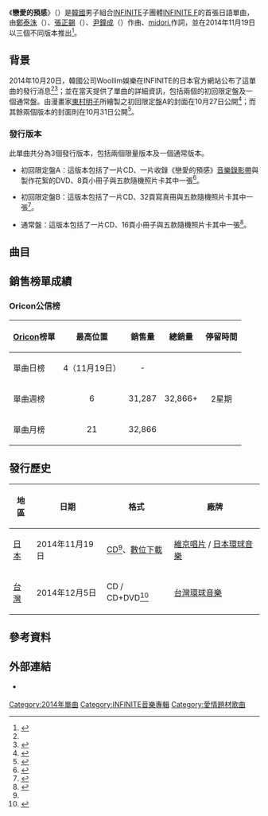 {{Infobox single
|Name          = 戀愛的預感<br>（{{lang|ja|恋のサイン}}）
|Cover         = INFINITE F Koi no sain.jpg
|Border        = yes
|Caption       = 通常盤封面
|Artist        = [[INFINITE_F|INFINITE F]]
|Album         = 
|Released      = 2014年11月19日<br><small>（見[[#發行歷史|發行歷史]]）</small>
|Format        = [[CD|CD]]、[[數位音樂下載|數位下載]]
|B-side        = 就是喜歡妳（{{lang|ja|君が好きだよ}}）<br>My Girl（日語版）
|Recorded      = 2014年
|Genre         = [[日語流行音樂|日語流行音樂]]
|Length        = 3:18
|Writer        = [[鄭泰洙|鄭泰洙]]（{{lang|ko|정태수}}）、[[張正錫|張正錫]]（{{lang|ko|정정석}}）、[[尹鐘成|尹鐘成]]（{{lang|ko|윤종성}}）、[[midori.|midori.]]
|Producer      = [[李重燁|李重燁]]（{{lang|ko|이중엽}}）
|Label         = {{link-en|Delicious Deli Records|Delicious Deli Records}} / [[維京唱片|維京唱片]] / [[環球音樂_(日本)|日本環球音樂]]
|  Misc        = {{Extra chronology 2
  | Artist      = [[INFINITE|INFINITE]]日語單曲
  | Type        = single
  | Last single = [[Last_Romeo_～只要你～|Last Romeo ～只要你～]]<br>（2014年）
  | This single = '''戀愛的預感'''<br>（INFINITE F，2014年）
  | Next single = [[Dilemma_(INFINITE單曲)|Dilemma]]<br>（2014年）
  }}
{{Extra chronology 2
  | Artist      = [[INFINITE_F|INFINITE F]]單曲
  | Type        = single
  | Last single = 
  | This single = '''戀愛的預感'''<br>（2014年）
  | Next single = [[青_(INFINITE_F單曲)|青]]<br>（2014年）
  }}
}}
《'''戀愛的預感'''》（{{lang-ja|恋のサイン}}）是[[韓國|韓國]]男子組合[[INFINITE|INFINITE]]子團體[[INFINITE_F|INFINITE F]]的首張日語單曲，由[[鄭泰洙|鄭泰洙]]（{{lang|ko|정태수}}）、[[張正錫|張正錫]]（{{lang|ko|정정석}}）、[[尹鐘成|尹鐘成]]（{{lang|ko|윤종성}}）作曲、[[midori.|midori.]]作詞，並在2014年11月19日以三個不同版本推出<ref name=release>{{cite web |url=http://infinite7.jp/news/detail.php?id=248 |title=新ユニット“INFINITE F”の日本デビューシングル「恋のサイン」発売記念スペシャル・イベント詳細が決定！！ |language=ja |work= |publisher=INSPIRIT Japan |accessdate=2014-11-19 |deadurl=yes |archiveurl=https://web.archive.org/web/20141205013942/http://infinite7.jp/news/detail.php?id=248 |archivedate=2014-12-05 }}</ref>。

==背景==
2014年10月20日，韓國公司Woollim娛樂在INFINITE的日本官方網站公布了這單曲的發行消息<ref name=release /><ref>{{cite web|url=http://natalie.mu/music/news/128667|title=INFINITE F日本デビュー、ジャケは東村アキコ|language=ja|work=|publisher=[[Natalie_(網站)|Natalie.mu]]|accessdate=2014-11-19|archive-date=2017-09-18|archive-url=https://web.archive.org/web/20170918070108/http://natalie.mu/music/news/128667|dead-url=no}}</ref>；並在當天提供了單曲的詳細資訊，包括兩個的初回限定盤及一個通常盤。由漫畫家[[東村明子|東村明子]]所繪製之初回限定盤A的封面在10月27日公開<ref>{{cite web|url=http://natalie.mu/comic/news/129831|title=東村アキコ、INFINITE Fデビュー盤ジャケ描く|language=ja|work=|publisher=[[Natalie_(網站)|Natalie.mu]]|accessdate=2014-11-19|archive-date=2016-03-04|archive-url=https://web.archive.org/web/20160304082416/http://natalie.mu/comic/news/129831|dead-url=no}}</ref>；而其餘兩個版本的封面則在10月31日公開<ref>{{cite web |url=http://infinite7.jp/news/detail.php?id=252 |title=INFINITE F日本デビュー・シングル「恋のサイン」のジャケット写真全てが公開！！ |language=ja |work= |publisher=INSPIRIT Japan |accessdate=2014-11-19 |archive-date=2014-11-23 |archive-url=https://web.archive.org/web/20141123025911/http://infinite7.jp/news/detail.php?id=252 |dead-url=no }}</ref>。

===發行版本===
此單曲共分為3個發行版本，包括兩個限量版本及一個通常版本。

*初回限定盤A：這版本包括了一片CD、一片收錄《戀愛的預感》[[音樂錄影帶|音樂錄影帶]]與製作花絮的DVD、8頁小冊子與五款隨機照片卡其中一張<ref name=typeA>{{cite web|url=http://www.amazon.co.jp/%E6%81%8B%E3%81%AE%E3%82%B5%E3%82%A4%E3%83%B3-%E5%88%9D%E5%9B%9E%E9%99%90%E5%AE%9A%E7%9B%A4A-DVD%E4%BB%98-INFINTE-F/dp/B00OHE7OI6|title=Amazon.co.jp： 恋のサイン(初回限定盤A)(DVD付): 音楽|language=ja|work=|publisher=[[Amazon.com|Amazon Japan]]|accessdate=2014-11-19|archive-date=2019-05-04|archive-url=https://web.archive.org/web/20190504163811/https://www.amazon.co.jp/%E6%81%8B%E3%81%AE%E3%82%B5%E3%82%A4%E3%83%B3-%E5%88%9D%E5%9B%9E%E9%99%90%E5%AE%9A%E7%9B%A4A-DVD%E4%BB%98-INFINTE-F/dp/B00OHE7OI6|dead-url=no}}</ref>。

*初回限定盤B：這版本包括了一片CD、32頁寫真冊與五款隨機照片卡其中一張<ref name=typeB>{{cite web|url=http://www.amazon.co.jp/%E6%81%8B%E3%81%AE%E3%82%B5%E3%82%A4%E3%83%B3-%E5%88%9D%E5%9B%9E%E9%99%90%E5%AE%9A%E7%9B%A4B-32P%E3%83%96%E3%83%83%E3%82%AF%E3%83%AC%E3%83%83%E3%83%88-INFINTE-F/dp/B00OHE7OHM|title=Amazon.co.jp： 恋のサイン(初回限定盤B)(32Pブックレット): 音楽|language=ja|work=|publisher=[[Amazon.com|Amazon Japan]]|accessdate=2014-11-19|archive-date=2019-07-26|archive-url=https://web.archive.org/web/20190726051154/https://www.amazon.co.jp/%E6%81%8B%E3%81%AE%E3%82%B5%E3%82%A4%E3%83%B3-%E5%88%9D%E5%9B%9E%E9%99%90%E5%AE%9A%E7%9B%A4B-32P%E3%83%96%E3%83%83%E3%82%AF%E3%83%AC%E3%83%83%E3%83%88-INFINTE-F/dp/B00OHE7OHM|dead-url=no}}</ref>。

*通常盤：這版本包括了一片CD、16頁小冊子與五款隨機照片卡其中一張<ref name=regular>{{cite web|url=http://www.oricon.co.jp/prof/635091/products/1103620/1/|title=恋のサイン(通常盤初回プレス盤)｜INFINITE F｜ORICON STYLE|language=ja|work=|publisher=[[Oricon|Oricon]]|accessdate=2014-11-19|archive-date=2015-09-24|archive-url=https://web.archive.org/web/20150924185053/http://www.oricon.co.jp/prof/635091/products/1103620/1/|dead-url=no}}</ref>。

==曲目==
{{tracklist
| font_size = 90%
| total_length = 10:01
| headline        = 所有版本<ref name=regular /><ref name=typeA /><ref name=typeB />

| all_lyrics = [[midori.|midori.]]

| extra_column = 韓語版本<br>（諺文及專輯）

| title1        = 戀愛的預感
| note1         = {{lang|ja|恋のサイン}}
| music1        = [[鄭泰洙|鄭泰洙]]（{{lang|ko|정태수}}）<br>[[張正錫|張正錫]]（{{lang|ko|정정석}}）<br>[[尹鐘成|尹鐘成]]（{{lang|ko|윤종성}}）
| arranger1     = 張正錫<br>尹鐘成
| extra1        = 心跳（{{lang|ko|가슴이 뛴다}}；《[[青_(INFINITE_F單曲)|青]]》）
| length1       = 3:22

| title2        = 就是喜歡妳
| note2         = {{lang|ja|君が好きだよ}}
| music2        = {{link-ko|韓載昊|한재호 (작곡가)}}（{{lang|ko|한재호}}）<br>[[金勝洙|金勝洙]]（{{lang|ko|김승수}}）<br>[[秋代觀|秋代觀]]（{{lang|ko|추대관}}）
| arranger2     = 秋代觀<br>[[洪升炫|洪升炫]]（{{lang|ko|홍승현}}）
| extra2        = 因為妳（{{lang|ko|너라서}}，《青》）
| length2       = 3:13

| title3        = My Girl
| note3         = 日語版
| music3        = 鄭泰洙<br>張正錫<br>尹鐘成
| arranger3     = 張正錫<br>尹鐘成
| extra3        = My Girl（《青》）
| length3       = 3:26

}}
{{tracklist
| collapsed       = yes
| headline        = DVD - 初回限定盤A：<ref name=typeA /> 
| title1          = 戀愛的預感
| note1           = [[音樂錄影帶|音樂錄影帶]]
| title2          = 戀愛的預感
| note2           = 音樂錄影帶 - Special feature 
}}

==銷售榜單成績==
===Oricon公信榜===
{| class="wikitable" style="width:500px;"
|-
! style="text-align:center;"|[[Oricon|Oricon]]榜單
! style="text-align:center;"|最高位置
! style="text-align:center;"|銷售量
! style="text-align:center;"|總銷量
! style="text-align:center;"|停留時間
|-
|align="left"|單曲日榜
| style="text-align:center;"| 4（11月19日）
| style="text-align:center;" rowspan="1"| -
| style="text-align:center;" rowspan="3"| 32,866+
| style="text-align:center;" rowspan="3"| 2星期
|-
|align="left"|單曲週榜
| style="text-align:center;"| 6
| style="text-align:center;"| 31,287
|-
|align="left"|單曲月榜
| style="text-align:center;"| 21
| style="text-align:center;"| 32,866
|}

==發行歷史==
{| class="wikitable plainrowheaders"
|-
! scope="col"| 地區 !! 日期 !! 格式 !! 廠牌
|-
! scope="row" rowspan="1"| [[日本|日本]]
| 2014年11月19日
| [[CD|CD]]<ref name=regular />、[[數位音樂下載|數位下載]]
| [[維京唱片|維京唱片]] / [[環球音樂_(日本)|日本環球音樂]]
|-
! scope="row" rowspan="1"| [[台灣|台灣]]
| 2014年12月5日
| CD / CD+DVD<ref>{{cite web|url=http://www.5music.com.tw/CDList-C.asp?cdno=435495678515|title=五大唱片|publisher=[[五大唱片|五大唱片]]|accessdate=2014-12-05|archive-date=2015-07-05|archive-url=https://web.archive.org/web/20150705113438/http://www.5music.com.tw/CDList-C.asp?cdno=435495678515|dead-url=no}}</ref>
| [[環球音樂_(台灣)|台灣環球音樂]]
|}

==參考資料==
{{reflist}}

==外部連結==
* {{Official website|infinite7.jp/|INFINITE日本官方網站}} {{Ja icon}}
{{DEFAULTSORT:Koi no Sign}}
{{INFINITE}}

[[Category:2014年單曲|Category:2014年單曲]]
[[Category:INFINITE音樂專輯|Category:INFINITE音樂專輯]]
[[Category:愛情題材歌曲|Category:愛情題材歌曲]]
